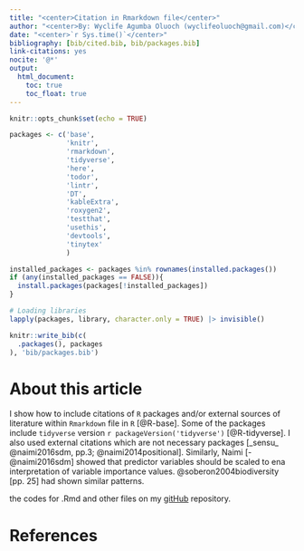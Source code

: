 ```yaml
---
title: "<center>Citation in Rmarkdown file</center>"
author: "<center>By: Wyclife Agumba Oluoch (wyclifeoluoch@gmail.com)</center>"
date: "<center>`r Sys.time()`</center>"
bibliography: [bib/cited.bib, bib/packages.bib]
link-citations: yes
nocite: '@*'
output: 
  html_document:
    toc: true
    toc_float: true
---
```


```r
knitr::opts_chunk$set(echo = TRUE)
```

```r

packages <- c('base',
              'knitr',
              'rmarkdown',
              'tidyverse',
              'here',
              'todor',
              'lintr',
              'DT',
              'kableExtra',
              'roxygen2',
              'testthat',
              'usethis',
              'devtools',
              'tinytex'
              )

installed_packages <- packages %in% rownames(installed.packages())
if (any(installed_packages == FALSE)){
  install.packages(packages[!installed_packages])
}

# Loading libraries
lapply(packages, library, character.only = TRUE) |> invisible()
```

```r

knitr::write_bib(c(
  .packages(), packages
), 'bib/packages.bib')
```

# About this article

I show how to include citations of `R` packages and/or external sources of literature within `Rmarkdown` file in `R` [@R-base]. Some of the packages include `tidyverse` version `r packageVersion('tidyverse')` [@R-tidyverse]. I also used external citations which are not necessary packages [_sensu_ @naimi2016sdm, pp.3; @naimi2014positional]. Similarly, Naimi [-@naimi2016sdm] showed that predictor variables should be scaled to ena interpretation of variable importance values. @soberon2004biodiversity [pp. 25] had shown similar patterns.

the codes for .Rmd and other files on my [gitHub](https://github.com/Wycology/citation) repository. 


# References